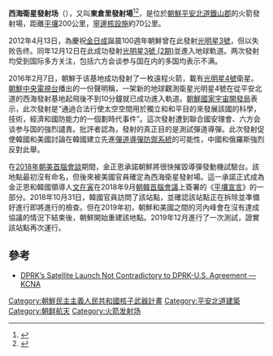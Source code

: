 {{noteTA
|1=zh-hans:朝鲜;zh-hant:朝鮮;zh-hk:北韓;zh-tw:北韓;
}}
{{expand|time=2017-01-23T13:30:03+00:00}}
{{Infobox military structure
|name = 西海衛星发射场
|native_name = 서해위성발사장
|location = 朝鮮
|map_type = North Korea
|coordinates = {{coord|39.660|124.705|type:landmark|display=inline}}
|type = [[航天发射中心|航天发射中心]]
|image = [[File:North_Korean_Unha-3_rocket_at_launch_pad.jpg|230px]]
|caption = [[银河3号运载火箭|银河3号运载火箭]]搭載[[光明星3号|光明星3号]]準備發射
|built = {{Start date|1990}}代
|builder = 朝鮮
}}

'''西海衛星發射场'''（{{朝|名=北|諺=서해위성발사장|漢=西海衛星發射場}}），又叫'''東倉里發射場'''<ref>{{Cite web |url=https://news.ltn.com.tw/news/world/paper/1272339 |title=去年才拆北韩正重建东仓里发射场 |access-date=2019-03-07 |archive-date=2020-11-04 |archive-url=https://web.archive.org/web/20201104170212/https://news.ltn.com.tw/news/world/paper/1272339 |dead-url=no }}</ref><ref>{{Cite web |url=https://www.hk01.com/%E5%8D%B3%E6%99%82%E5%9C%8B%E9%9A%9B/302590/%E9%9F%93%E5%9C%8B%E6%83%85%E5%A0%B1%E6%A9%9F%E6%A7%8B-%E6%9C%9D%E9%AE%AE%E6%9D%B1%E5%80%89%E9%87%8C%E7%99%BC%E5%B0%84%E5%A0%B4%E6%9C%89%E6%81%A2%E5%BE%A9%E9%81%8B%E4%BD%9C%E8%B7%A1%E8%B1%A1 |title=韩国情报机构：朝鲜东仓里发射场有恢复运作迹象 |access-date=2019-03-07 |archive-date=2020-11-04 |archive-url=https://web.archive.org/web/20201104144853/https://www.hk01.com/%E5%8D%B3%E6%99%82%E5%9C%8B%E9%9A%9B/302590/%E9%9F%93%E5%9C%8B%E6%83%85%E5%A0%B1%E6%A9%9F%E6%A7%8B-%E6%9C%9D%E9%AE%AE%E6%9D%B1%E5%80%89%E9%87%8C%E7%99%BC%E5%B0%84%E5%A0%B4%E6%9C%89%E6%81%A2%E5%BE%A9%E9%81%8B%E4%BD%9C%E8%B7%A1%E8%B1%A1 |dead-url=no }}</ref>，是位於[[朝鮮|朝鮮]][[平安北道|平安北道]][[鐵山郡|鐵山郡]]的火箭發射場，距離[[平壤|平壤]]200公里，[[宁边核设施|寧邊核設施]]約70公里。

2012年4月13日，為慶祝[[金日成|金日成]]誕晨100週年朝鮮曾在此發射[[光明星3号|光明星3號]]，但以失败告终。同年12月12日在此成功發射[[光明星3号_(2期)|光明星3號 (2期)]]並進入地球軌道。两次發射均受到国际多方关注，包括六方会谈参与国在内的多国均表示不满。

2016年2月7日，朝鮮于该基地成功發射了一枚遠程火箭，載有[[光明星4号|光明星4號]]衛星。[[朝鮮中央電視台|朝鮮中央電視台]]播出的一份聲明稱，一架新的地球觀測衛星光明星4號在從平安北道的西海發射基地起飛後不到10分鐘就已成功進入軌道。[[朝鮮國家宇宙開發局|朝鮮國家宇宙開發局]]表示，此次發射是“通過合法行使太空空間用於獨立和和平目的來發展該國的科學，技術，經濟和國防能力的一個劃時代事件”。這次發射遭到聯合國安理會、六方会谈参与国的強烈譴責。批評者認為，發射的真正目的是測試彈道導彈。此次發射促使韓國和美國討論在韓國建立先進[[反弹道导弹|彈道導彈防禦系統]]的可能性，中國和俄羅斯強烈反對此舉。

在[[2018年朝美首腦會談|2018年朝美首腦會談]]期間，金正恩承諾朝鮮將很快摧毀導彈發動機試驗台。該地點最初沒有命名，但後來被美國官員確定為西海衛星發射場。這一承諾正式成為金正恩和韓國領導人[[文在寅|文在寅]]在2018年9月[[朝韓首腦會議|朝韓首腦會議]]上簽署的《[[平壤宣言|平壤宣言]]》的一部分。2018年10月31日，韓國官員訪問了該站點，並確認該站點正在拆除並準備好進行即將進行的檢查。但在2019年初，朝鮮和美國之間的河內峰會在沒有達成協議的情況下結束後，朝鮮開始重建該地點。2019年12月進行了一次測試，證實該站點再次運行。

==參考==
*[http://vtncankor.wordpress.com/2012/03/20/dprks-satellite-launch-not-contradictory-to-dprk-u-s-agreement-kcna/ DPRK’s Satellite Launch Not Contradictory to DPRK-U.S. Agreement — KCNA] {{Wayback|url=http://vtncankor.wordpress.com/2012/03/20/dprks-satellite-launch-not-contradictory-to-dprk-u-s-agreement-kcna/ |date=20201117165445 }}
{{Reflist}}

{{航天中心}}
{{North Korean Space Program}}
{{朝鲜核与大规模杀伤性武器问题}}

[[Category:朝鮮民主主義人民共和國核子武器計畫|Category:朝鮮民主主義人民共和國核子武器計畫]]
[[Category:平安北道建築|Category:平安北道建築]]
[[Category:朝鲜航天|Category:朝鲜航天]]
[[Category:火箭发射场|Category:火箭发射场]]